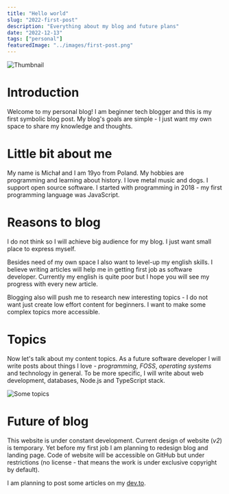 ```yaml
---
title: "Hello world"
slug: "2022-first-post"
description: "Everything about my blog and future plans"
date: "2022-12-13"
tags: ["personal"]
featuredImage: "../images/first-post.png"
---
```


![Thumbnail](../images/first-post.png)

# Introduction
Welcome to my personal blog! I am beginner tech blogger and this is my first symbolic blog post. My blog's goals are simple - I just want my own space to share my knowledge and thoughts.

# Little bit about me
My name is Michał and I am 19yo from Poland. My hobbies are programming and  learning about history. I love metal music and dogs. I support open source software. I started with programming in 2018 - my first programming language was JavaScript.

# Reasons to blog
I do not think so I will achieve big audience for my blog. I just want small place to express myself.

Besides need of my own space I also want to level-up my english skills. I believe writing articles will help me in getting first job as software developer. Currently my english is quite poor but I hope you will see my progress with every new article.

Blogging also will push me to research new interesting topics - I do not want just create low effort content for beginners. I want to make some complex topics more accessible.

# Topics
Now let's talk about my content topics. As a future software developer I will write posts about things I love - *programming*, *FOSS*, *operating systems* and technology in general. To be more specific, I will write about web development, databases, Node.js and TypeScript stack.

![Some topics](../images/topics-banner.png)

# Future of blog
This website is under constant development. Current design of website (*v2*) is temporary. Yet before my first job I am planning to redesign blog and landing page. Code of website will be accessible on GitHub but under restrictions (no license - that means the work is under exclusive copyright by default).

I am planning to post some articles on my [dev.to](https://dev.to/michaldziuba "My dev.to profile").
